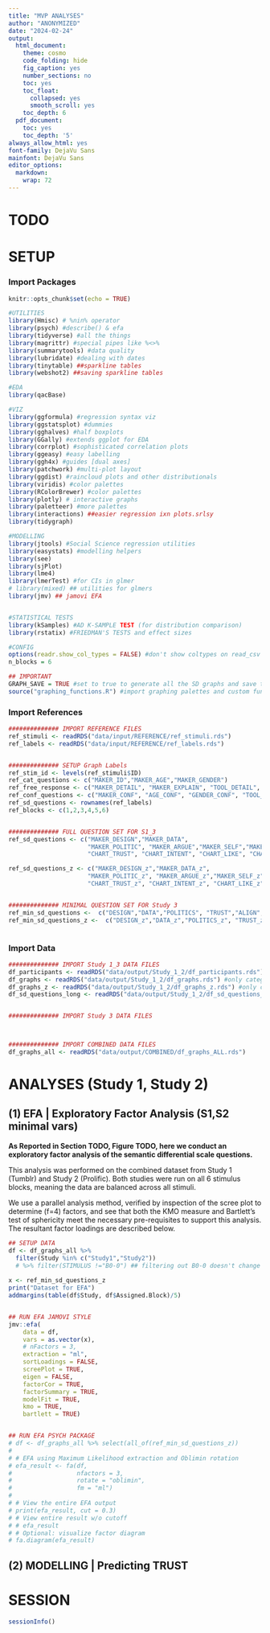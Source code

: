 ```yaml
---
title: "MVP ANALYSES"
author: "ANONYMIZED"
date: "2024-02-24"
output:
  html_document:
    theme: cosmo
    code_folding: hide
    fig_caption: yes
    number_sections: no
    toc: yes
    toc_float:
      collapsed: yes
      smooth_scroll: yes
    toc_depth: 6
  pdf_document:
    toc: yes
    toc_depth: '5'
always_allow_html: yes
font-family: DejaVu Sans
mainfont: DejaVu Sans
editor_options: 
  markdown: 
    wrap: 72
---
```


# TODO 

# SETUP

### Import Packages

```r
knitr::opts_chunk$set(echo = TRUE)

#UTILITIES
library(Hmisc) # %nin% operator
library(psych) #describe() & efa
library(tidyverse) #all the things
library(magrittr) #special pipes like %<>%
library(summarytools) #data quality
library(lubridate) #dealing with dates
library(tinytable) ##sparkline tables 
library(webshot2) ##saving sparkline tables

#EDA
library(qacBase)

#VIZ
library(ggformula) #regression syntax viz
library(ggstatsplot) #dummies
library(gghalves) #half boxplots 
library(GGally) #extends ggplot for EDA 
library(corrplot) #sophisticated correlation plots
library(ggeasy) #easy labelling
library(ggh4x) #guides [dual axes]
library(patchwork) #multi-plot layout
library(ggdist) #raincloud plots and other distributionals
library(viridis) #color palettes
library(RColorBrewer) #color palettes
library(plotly) # interactive graphs
library(paletteer) #more palettes
library(interactions) ##easier regression ixn plots.srlsy
library(tidygraph)

#MODELLING
library(jtools) #Social Science regression utilities
library(easystats) #modelling helpers
library(see)
library(sjPlot)
library(lme4)
library(lmerTest) #for CIs in glmer
# library(mixed) ## utilities for glmers 
library(jmv) ## jamovi EFA


#STATISTICAL TESTS 
library(kSamples) #AD K-SAMPLE TEST (for distribution comparison)
library(rstatix) #FRIEDMAN'S TESTS and effect sizes 

#CONFIG
options(readr.show_col_types = FALSE) #don't show coltypes on read_csv
n_blocks = 6

## IMPORTANT 
GRAPH_SAVE = TRUE #set to true to generate all the SD graphs and save to folders 
source("graphing_functions.R") #import graphing palettes and custom functions

```

### Import References

```r

############## IMPORT REFERENCE FILES
ref_stimuli <- readRDS("data/input/REFERENCE/ref_stimuli.rds")
ref_labels <- readRDS("data/input/REFERENCE/ref_labels.rds")


############## SETUP Graph Labels
ref_stim_id <- levels(ref_stimuli$ID)
ref_cat_questions <- c("MAKER_ID","MAKER_AGE","MAKER_GENDER")
ref_free_response <- c("MAKER_DETAIL", "MAKER_EXPLAIN", "TOOL_DETAIL", "CHART_EXPLAIN")
ref_conf_questions <- c("MAKER_CONF", "AGE_CONF", "GENDER_CONF", "TOOL_CONF")
ref_sd_questions <- rownames(ref_labels)
ref_blocks <- c(1,2,3,4,5,6)


############## FULL QUESTION SET FOR S1_3
ref_sd_questions <- c("MAKER_DESIGN","MAKER_DATA",
                      "MAKER_POLITIC", "MAKER_ARGUE","MAKER_SELF","MAKER_ALIGN","MAKER_TRUST",
                      "CHART_TRUST", "CHART_INTENT", "CHART_LIKE", "CHART_BEAUTY")

ref_sd_questions_z <- c("MAKER_DESIGN_z","MAKER_DATA_z",
                      "MAKER_POLITIC_z", "MAKER_ARGUE_z","MAKER_SELF_z","MAKER_ALIGN_z","MAKER_TRUST_z",
                      "CHART_TRUST_z", "CHART_INTENT_z", "CHART_LIKE_z", "CHART_BEAUTY_z")


############## MINIMAL QUESTION SET FOR Study 3
ref_min_sd_questions <-  c("DESIGN","DATA","POLITICS", "TRUST","ALIGN","BEAUTY","INTENT")
ref_min_sd_questions_z <-  c("DESIGN_z","DATA_z","POLITICS_z", "TRUST_z","ALIGN_z","BEAUTY_z","INTENT_z")



```

### Import Data

```r

############## IMPORT Study 1_3 DATA FILES
df_participants <- readRDS("data/output/Study_1_2/df_participants.rds") #1 row per participant — demographic
df_graphs <- readRDS("data/output/Study_1_2/df_graphs.rds") #only categorical and numeric questions
df_graphs_z <- readRDS("data/output/Study_1_2/df_graphs_z.rds") #only categorical and numeric questions
df_sd_questions_long <- readRDS("data/output/Study_1_2/df_sd_questions_long.rds") # only sd questions LONG


############## IMPORT Study 3 DATA FILES



############## IMPORT COMBINED DATA FILES
df_graphs_all <- readRDS("data/output/COMBINED/df_graphs_ALL.rds") 
```



# ANALYSES (Study 1, Study 2)

## (1) EFA | Exploratory Factor Analysis (S1,S2 minimal vars)

**As Reported in Section TODO, Figure TODO, here we conduct an exploratory factor analysis of the semantic differential scale questions.**

This analysis was performed on the combined dataset from Study 1 (Tumblr) and Study 2 (Prolific). Both studies were run on all 6 stimulus blocks, meaning the data are balanced across all stimuli. 

We use a parallel analysis method, verified by inspection of the scree plot to determine (f=4) factors, and see that both the KMO measure and Bartlett's test of sphericity meet the necessary pre-requisites to support this analysis.  The resultant factor loadings are described below.

```r

## SETUP DATA
df <- df_graphs_all %>% 
  filter(Study %in% c("Study1","Study2")) 
  # %>% filter(STIMULUS !="B0-0") ## filtering out B0-0 doesn't change factors
  
x <- ref_min_sd_questions_z
print("Dataset for EFA")
addmargins(table(df$Study, df$Assigned.Block)/5)


## RUN EFA JAMOVI STYLE
jmv::efa(
    data = df,
    vars = as.vector(x),
    # nFactors = 3,
    extraction = "ml",
    sortLoadings = FALSE,
    screePlot = TRUE,
    eigen = FALSE,
    factorCor = TRUE,
    factorSummary = TRUE,
    modelFit = TRUE,
    kmo = TRUE,
    bartlett = TRUE)


## RUN EFA PSYCH PACKAGE
# df <- df_graphs_all %>% select(all_of(ref_min_sd_questions_z))
# 
# # EFA using Maximum Likelihood extraction and Oblimin rotation
# efa_result <- fa(df, 
#                  nfactors = 3, 
#                  rotate = "oblimin", 
#                  fm = "ml")
# 
# # View the entire EFA output
# print(efa_result, cut = 0.3)
# # View entire result w/o cutoff
# # efa_result
# # Optional: visualize factor diagram
# fa.diagram(efa_result)

```


## (2) MODELLING | Predicting TRUST


# SESSION

```r
sessionInfo()
```
